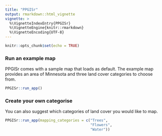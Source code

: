 ```yaml
---
title: "PPGISr"
output: rmarkdown::html_vignette
vignette: >
  %\VignetteIndexEntry{PPGISr}
  %\VignetteEngine{knitr::rmarkdown}
  %\VignetteEncoding{UTF-8}
---
```


```r
knitr::opts_chunk$set(echo = TRUE)
```

### Run an example map
PPGISr comes with a sample map that loads as default. The example map provides an area of Minnesota and three land cover categories to choose from. 

```r
PPGISr::run_app()
```

### Create your own categorise 
You can also suggest which categories of land cover you would like to map.

```r
PPGISr::run_app(mapping_categories = c("Trees", 
                                       "Flowers",
                                       "Water"))
```
